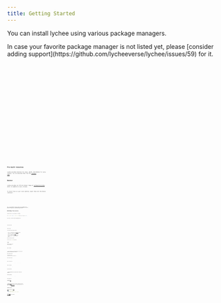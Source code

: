 ```yaml
---
title: Getting Started
---
```



You can install lychee using various package managers.

<Aside>
  In case your favorite package manager is not listed yet, please [consider
  adding support](https://github.com/lycheeverse/lychee/issues/59) for it.
</Aside>

<Tabs>
  <TabItem label="Homebrew">
    <Code code="brew install lychee" lang="sh" />
  </TabItem>
  <TabItem label="Cargo">
    <Code code="cargo install lychee" lang="sh" />
  </TabItem>
  <TabItem label="Docker">
    <Code code="docker pull lycheeverse/lychee" lang="sh" />
  </TabItem>
  <TabItem label="Arch">
    <Code code="pacman -S lychee" lang="sh" />
  </TabItem>
  <TabItem label="NixOS">
    <Code code="nix-env -iA nixos.lychee" lang="sh" />
  </TabItem>
  <TabItem label="FreeBSD">
    <Code code="pkg install lychee" lang="sh" />
  </TabItem>
  <TabItem label="Scoop">
    <Code code="scoop install lychee" lang="sh" />
  </TabItem>
  <TabItem label="Snap">
    <Code code="sudo snap install lychee" lang="sh" />
  </TabItem>
  <TabItem label="OpenSUSE">
    <Code code="zypper in lychee" lang="sh" />
  </TabItem>
  <TabItem label="WinGet">
    <Code code="winget install lycheeverse.lychee" lang="sh" />
  </TabItem>
  <TabItem label="Chocolatey">
    <Code code="choco install lychee" lang="sh" />
  </TabItem>
</Tabs>

## Pre-built binaries

Lychee provides binaries for Linux, macOS, and Windows for every release.
You can download them from the [releases page](https://github.com/lycheeverse/lychee/releases).

## Docker

Lychee provides an official Docker image at [lycheeverse/lychee](https://hub.docker.com/r/lycheeverse/lychee),
which is updated on every release.

To check files on your local machine, mount them into the Docker container:

<Tabs>
  <TabItem label="Linux/macOS">
    <Code
      code="docker run --init -it -v $(pwd):/input lycheeverse/lychee /input/README.md"
      lang="bash"
    />
  </TabItem>
  <TabItem label="Windows (PowerShell)">
    <Code
      code="docker run --init -it -v ${PWD}:/input lycheeverse/lychee /input/README.md"
      lang="powershell"
    />
  </TabItem>
  <TabItem label="Windows (CMD)">
    <Code
      code="docker run --init -it -v %cd%:/input lycheeverse/lychee /input/README.md"
      lang="cmd"
    />
  </TabItem>
</Tabs>

The `--init` parameter allows lychee to be stopped from the terminal.
The `-it` flags start an interactive terminal, which is required to show the progress bar.

## Building from source

Install Rust if you haven't already:

```bash
curl --proto '=https' --tlsv1.2 -sSf https://sh.rustup.rs | sh
```

On Linux, install build dependencies:

<Tabs>
  <TabItem label="Debian/Ubuntu">
    <Code
      code="sudo apt install gcc pkg-config libc6-dev libssl-dev"
      lang="bash"
    />
  </TabItem>
  <TabItem label="Fedora/RHEL">
    <Code code="sudo dnf install gcc pkg-config openssl-devel" lang="bash" />
  </TabItem>
  <TabItem label="Arch">
    <Code code="sudo pacman -S base-devel openssl" lang="bash" />
  </TabItem>
</Tabs>

Then install lychee:

```bash
cargo install lychee
```

### Feature flags

Lychee supports several optional features:

- `native-tls` - Platform-native TLS via [native-tls](https://crates.io/crates/native-tls) (default)
- `vendored-openssl` - Statically link OpenSSL
- `rustls-tls` - Pure Rust TLS via [rustls](https://crates.io/crates/rustls)
- `email-check` - Validate email addresses (default)
- `check_example_domains` - Allow checking example domains

Install with specific features:

```bash
cargo install lychee --no-default-features --features rustls-tls
cargo install lychee --features vendored-openssl
```

## Usage

### Check all links in the current directory

```bash
lychee .
```

### Check a website

```bash
lychee https://example.com
```

:::note
This checks links on the given page only. For entire sites, download the sitemap and pass it as input.
:::

### Check specific files

```bash
lychee README.md
lychee test.html info.txt
lychee test.html info.txt https://example.com
```

### Check links offline

```bash
lychee --offline path/to/directory
```

### Check a remote file

```bash
lychee https://raw.githubusercontent.com/lycheeverse/lychee/master/README.md
```

### Check from stdin

```bash
cat test.md | lychee -
echo 'https://example.com' | lychee -
```

### Use glob patterns

```bash
lychee 'docs/**/*.md'
```

:::note[Glob Expansion Rules]
Use single quotes to prevent shell expansion.
:::

### Advanced globbing

```bash
lychee '~/projects/*/README.md'
lychee --glob-ignore-case '~/projects/*/[r]eadme.*'
```

### Check EPUB files

If you have [atool](https://www.nongnu.org/atool) installed:

```bash
acat -F zip file.epub "*.xhtml" "*.html" | lychee -
```

:::caution
Lychee parses other file formats as plaintext and extracts links using [linkify](https://github.com/robinst/linkify).
This works well for most cases, but if you need dedicated support for a specific format, [create an issue](https://github.com/lycheeverse/lychee/issues).
:::

## GitHub Action

Lychee is available as a [GitHub Action](https://github.com/lycheeverse/lychee-action/):

```yaml
- name: Link Checker
  uses: lycheeverse/lychee-action@v2
  with:
    args: --verbose --no-progress './**/*.md' './**/*.html'
```

See our [GitHub Action recipes](/github_action_recipes/check-repository) for more examples.

